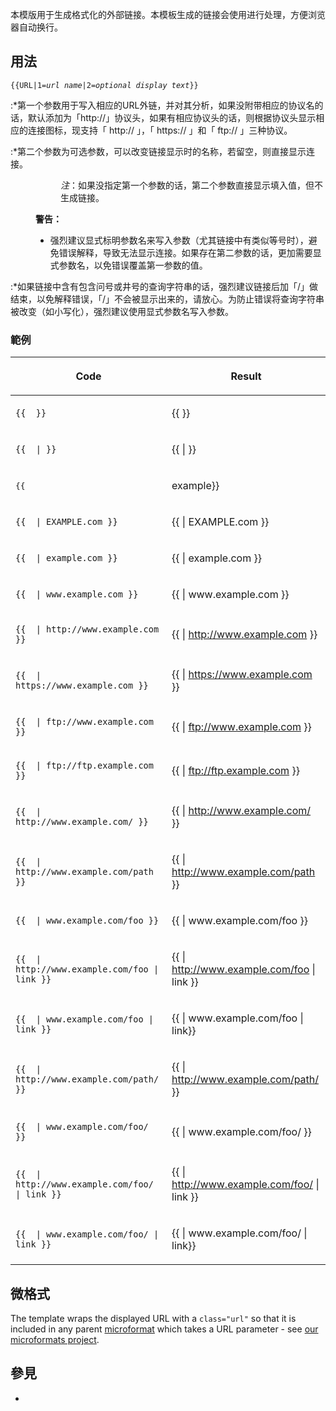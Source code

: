 {{Documentation subpage}}
{{High-use|31923}}
<!-- PLEASE ADD CATEGORIES AND INTERWIKIS AT THE BOTTOM OF THIS PAGE -->
{{lua|模块:URL}}
本模版用于生成格式化的外部链接。本模板生成的链接会使用{{tag|wbr|o}}进行处理，方便浏览器自动换行。
<!--This template can be used to create a formatted external link.-->

== 用法 ==
<code><nowiki>{{URL|</nowiki>1=''url name''<nowiki>|</nowiki>2=''optional display text''<nowiki>}}</nowiki></code>
:*第一个参数用于写入相应的URL外链，并对其分析，如果没附带相应的协议名的话，默认添加为「<nowiki>http://</nowiki>」协议头，如果有相应协议头的话，则根据协议头显示相应的连接图标，现支持「 <nowiki> http:// </nowiki> 」，「 <nowiki> https:// </nowiki> 」和「 <nowiki> ftp:// </nowiki> 」三种协议。
:*第二个参数为可选参数，可以改变链接显示时的名称，若留空，则直接显示连接。
::''注''：如果没指定第一个参数的话，第二个参数直接显示填入值，但不生成链接。
:*如果不填任何参数，则自动生成模板的例子写法。

: '''警告：'''
:*强烈建议显式标明参数名来写入参数（尤其链接中有类似等号时），避免错误解释，导致无法显示连接。如果存在第二参数的话，更加需要显式参数名，以免错误覆盖第一参数的值。
<!--:* It is strongly advised to number the parameters explicitly (notably when the value of the URL is unknown, for example when this template is used in another template specifying the effective URL as a variable value), because many URLs contain an equal sign (in their query string). In that case, the second parameter for the displayed text, if present, '''must''' also be explicitly numbered ; otherwise it will override the value of the explicitly numbered first parameter.-->
:*如果链接中含有包含问号或井号的查询字符串的话，强烈建议链接后加「/」做结束，以免解释错误，「/」不会被显示出来的，请放心。为防止错误将查询字符串被改变（如小写化），强烈建议使用显式参数名写入参数。
<!--:* If you specify a query string (starting by "?", up to the end of the string or up to the first "#" character) or an anchor (starting by '"#" up to the end of the string) in the first parameter then you '''must''' specify at least the default path "/" immediately after the domain name ; otherwise the resulting link target will be unpredictable, as the query string and/or the anchor may be unexpectedly converted to all lowercase ; it is strongly recommended to use full and canonical URLs in the first parameter, (without depending on the tentative detection of a missing URI scheme or path). Don't worry, this default "/" path won't be visible in the default display text.-->

=== 範例 ===
{|class="wikitable"
|-
! Code !! Result
|-
| <tt><nowiki>{{</nowiki> {{BASEPAGENAME}} <nowiki> }}</nowiki></tt>
| {{ {{BASEPAGENAME}} }} 
|-
| <tt><nowiki>{{</nowiki> {{BASEPAGENAME}} <nowiki>| }}</nowiki></tt>
| {{ {{BASEPAGENAME}} | }} 
|-
|<tt><nowiki>{{</nowiki>{{BASEPAGENAME}} <nowiki>||example}}</nowiki></tt>

|{{<!-- -->{{BASEPAGENAME}} ||example}}
|-
| <tt><nowiki>{{</nowiki> {{BASEPAGENAME}} <nowiki>| EXAMPLE.com }}</nowiki></tt>
| {{ {{BASEPAGENAME}} | EXAMPLE.com }} 
|-
| <tt><nowiki>{{</nowiki> {{BASEPAGENAME}} <nowiki>| example.com }}</nowiki></tt>
| {{ {{BASEPAGENAME}} | example.com }} 
|-
| <tt><nowiki>{{</nowiki> {{BASEPAGENAME}} <nowiki>| www.example.com }}</nowiki></tt>
| {{ {{BASEPAGENAME}} | www.example.com }}
|-
| <tt><nowiki>{{</nowiki> {{BASEPAGENAME}} <nowiki>| http://www.example.com }}</nowiki></tt>
| {{ {{BASEPAGENAME}} | http://www.example.com }}
|-
| <tt><nowiki>{{</nowiki> {{BASEPAGENAME}} <nowiki>| https://www.example.com }}</nowiki></tt>
| {{ {{BASEPAGENAME}} | https://www.example.com }}
|-
| <tt><nowiki>{{</nowiki> {{BASEPAGENAME}} <nowiki>| ftp://www.example.com }}</nowiki></tt>
| {{ {{BASEPAGENAME}} | ftp://www.example.com }}
|-
| <tt><nowiki>{{</nowiki> {{BASEPAGENAME}} <nowiki>| ftp://ftp.example.com }}</nowiki></tt>
| {{ {{BASEPAGENAME}} | ftp://ftp.example.com }}
|-
| <tt><nowiki>{{</nowiki> {{BASEPAGENAME}} <nowiki>| http://www.example.com/ }}</nowiki></tt>
| {{ {{BASEPAGENAME}} | http://www.example.com/ }}
|-
| <tt><nowiki>{{</nowiki> {{BASEPAGENAME}} <nowiki>| http://www.example.com/path }}</nowiki></tt>
| {{ {{BASEPAGENAME}} | http://www.example.com/path }}
|-
| <tt><nowiki>{{</nowiki> {{BASEPAGENAME}} <nowiki>| www.example.com/foo }}</nowiki></tt>
| {{ {{BASEPAGENAME}} | www.example.com/foo }}
|-
| <tt><nowiki>{{</nowiki> {{BASEPAGENAME}} <nowiki>| http://www.example.com/foo | link }}</nowiki></tt>
| {{ {{BASEPAGENAME}} | http://www.example.com/foo | link }}
|-
| <tt><nowiki>{{</nowiki> {{BASEPAGENAME}} <nowiki>| www.example.com/foo | link }}</nowiki></tt>
| {{ {{BASEPAGENAME}} | www.example.com/foo | link}}
|-
| <tt><nowiki>{{</nowiki> {{BASEPAGENAME}} <nowiki>| http://www.example.com/path/ }}</nowiki></tt>
| {{ {{BASEPAGENAME}} | http://www.example.com/path/ }}
|-
| <tt><nowiki>{{</nowiki> {{BASEPAGENAME}} <nowiki>| www.example.com/foo/ }}</nowiki></tt>
| {{ {{BASEPAGENAME}} | www.example.com/foo/ }}
|-
| <tt><nowiki>{{</nowiki> {{BASEPAGENAME}} <nowiki>| http://www.example.com/foo/ | link }}</nowiki></tt>
| {{ {{BASEPAGENAME}} | http://www.example.com/foo/ | link }}
|-
| <tt><nowiki>{{</nowiki> {{BASEPAGENAME}} <nowiki>| www.example.com/foo/ | link }}</nowiki></tt>
| {{ {{BASEPAGENAME}} | www.example.com/foo/ | link}}
|}

== 微格式 ==
The template wraps the displayed URL with a <code>class="url"</code> so that it is included in any parent [[microformat]] which takes a URL parameter - see [[WP:UF|our microformats project]].

== 參見 ==
* {{tl|official website}}

{{Organization infoboxes|state=collapsed}}
<includeonly>{{Sandbox other||<!-- 本行下加入模板的分類 -->
[[Category:外部资源模板]]
[[Category:添加追踪分类的模板]]
}}</includeonly>